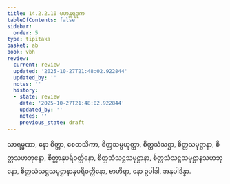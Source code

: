 ```yaml
---
title: 14.2.2.10 မဟန္တရဒုက
tableOfContents: false
sidebar:
  order: 5
type: tipitaka
basket: ab
book: vbh
review:
  current: review
  updated: '2025-10-27T21:48:02.922844'
  updated_by: ''
  notes: ''
  history:
  - state: review
    date: '2025-10-27T21:48:02.922844'
    updated_by: ''
    notes: ''
    previous_state: draft
---
```



<ReviewStatus review={frontmatter.review} showDetails={true} />

<HypothesisAnnotation frontmatter={frontmatter} />

<DynamicBreadcrumb />

<Paragraph number="2114" book="vbh">
သာရမ္မဏာ, နော စိတ္တာ, စေတသိကာ, စိတ္တသမ္ပယုတ္တာ, စိတ္တသံသဋ္ဌာ, စိတ္တသမုဋ္ဌာနာ, စိတ္တသဟဘုနော, စိတ္တာနုပရိဝတ္တိနော, စိတ္တသံသဋ္ဌသမုဋ္ဌာနာ, စိတ္တသံသဋ္ဌသမုဋ္ဌာနသဟဘုနော, စိတ္တသံသဋ္ဌသမုဋ္ဌာနာနုပရိဝတ္တိနော, ဗာဟိရာ, နော ဥပါဒါ, အနုပါဒိန္နာ.
</Paragraph>
